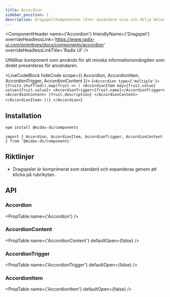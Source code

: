 ```yaml
---
title: Accordion
sidebar_position: 1
description: Dragspelskomponenten låter användare visa och dölja delar av relaterat innehåll på en sida.
---
```



<ComponentHeader
  name={'Accordion'}
  friendlyName={'Dragspel'}
  overrideHeadlessLink='https://www.radix-ui.com/primitives/docs/components/accordion'
  overrideHeadlessLinkTitle='Radix UI'
/>

Utfällbar komponent som används för att minska informationsmängden som direkt presenteras för användaren.

<LiveCodeBlock hideCode scope={{ Accordion, AccordionItem, AccordionTrigger, AccordionContent }}>
  {`<Accordion type={'multiple'}>
    {fruits.shuffled().map(fruit => (
      <AccordionItem key={fruit.value} value={fruit.value}>
        <AccordionTrigger>{fruit.name}</AccordionTrigger>
        <AccordionContent>
          {fruit.description}
        </AccordionContent>
      </AccordionItem>
    ))}
</Accordion>`}
</LiveCodeBlock>

## Installation

```bash npm2yarn
npm install @midas-ds/components
```

```tsx
import { Accordion, AccordionItem, AccordionTrigger, AccordionContent } from '@midas-ds/components'
```



## Riktlinjer

- Dragspelet är komprimerat som standard och expanderas genom att klicka på rubrikytan.

## API

### Accordion

<PropTable name={'Accordion'} />

### AccordionContent

<PropTable
  name={'AccordionContent'}
  defaultOpen={false}
/>

### AccordionTrigger

<PropTable
  name={'AccordionTrigger'}
  defaultOpen={false}
/>

### AccordionItem

<PropTable
  name={'AccordionItem'}
  defaultOpen={false}
/>
